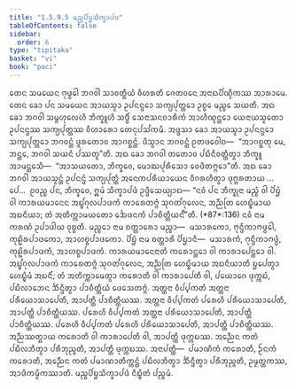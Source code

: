 ```yaml
---
title: "1.5.9.5 ᨾᨬ᩠ᨧᨸᩦᨮᩈᩥᨠ᩠ᨡᩣᨸᨴ"
tableOfContents: false
sidebar:
  order: 6
type: "tipitaka"
basket: "vi"
book: "paci"
---
```



<DynamicBreadcrumb />

<Division number="521" book="paci">

<Paragraph number="1532" book="paci">
ᨲᩮᨶ ᩈᨾᨿᩮᨶ ᨻᩩᨴ᩠ᨵᩮᩤ ᨽᨣᩅᩤ ᩈᩣᩅᨲ᩠ᨳᩥᨿᩴ ᩅᩥᩉᩁᨲᩥ ᨩᩮᨲᩅᨶᩮ ᩋᨶᩣᨳᨸᩥᨱ᩠ᨯᩥᨠᩔ ᩋᩣᩁᩣᨾᩮ. ᨲᩮᨶ ᨡᩮᩣ ᨸᨶ ᩈᨾᨿᩮᨶ ᩋᩣᨿᩈ᩠ᨾᩣ ᩏᨸᨶᨶ᩠ᨴᩮᩣ ᩈᨠ᩠ᨿᨸᩩᨲ᩠ᨲᩮᩣ ᩏᨧ᩠ᨧᩮ ᨾᨬ᩠ᨧᩮ ᩈᨿᨲᩥ. ᩋᨳ ᨡᩮᩣ ᨽᨣᩅᩤ ᩈᨾ᩠ᨻᩉᩩᩃᩮᩉᩥ ᨽᩥᨠ᩠ᨡᩪᩉᩥ ᩈᨴ᩠ᨵᩥᩴ ᩈᩮᨶᩣᩈᨶᨧᩣᩁᩥᨠᩴ ᩋᩣᩉᩥᨱ᩠ᨯᨶ᩠ᨲᩮᩣ ᨿᩮᨶᩣᨿᩈ᩠ᨾᨲᩮᩣ ᩏᨸᨶᨶ᩠ᨴᩔ ᩈᨠ᩠ᨿᨸᩩᨲ᩠ᨲᩔ ᩅᩥᩉᩣᩁᩮᩣ ᨲᩮᨶᩩᨸᩈᩘᨠᨾᩥ. ᩋᨴ᩠ᨴᩈᩣ ᨡᩮᩣ ᩋᩣᨿᩈ᩠ᨾᩣ ᩏᨸᨶᨶ᩠ᨴᩮᩣ ᩈᨠ᩠ᨿᨸᩩᨲ᩠ᨲᩮᩣ ᨽᨣᩅᨶ᩠ᨲᩴ ᨴᩪᩁᨲᩮᩣᩅ ᩋᩣᨣᨧ᩠ᨨᨶ᩠ᨲᩴ. ᨴᩥᩈ᩠ᩅᩣᨶ ᨽᨣᩅᨶ᩠ᨲᩴ ᩑᨲᨴᩅᩮᩤᨧ—  “ᩋᩣᨣᨧ᩠ᨨᨲᩩ ᨾᩮ, ᨽᨶ᩠ᨲᩮ, ᨽᨣᩅᩤ ᩈᨿᨶᩴ ᨸᩔᨲᩪ”ᨲᩥ. ᩋᨳ ᨡᩮᩣ ᨽᨣᩅᩤ ᨲᨲᩮᩣᩅ ᨸᨭᩥᨶᩥᩅᨲ᩠ᨲᩥᨲ᩠ᩅᩣ ᨽᩥᨠ᩠ᨡᩪ ᩋᩣᨾᨶ᩠ᨲᩮᩈᩥ—  “ᩋᩣᩈᨿᨲᩮᩣ, ᨽᩥᨠ᩠ᨡᩅᩮ, ᨾᩮᩣᨥᨸᩩᩁᩥᩈᩮᩣ ᩅᩮᨴᩥᨲᨻ᩠ᨻᩮᩣ”ᨲᩥ. ᩋᨳ ᨡᩮᩣ ᨽᨣᩅᩤ ᩋᩣᨿᩈ᩠ᨾᨶ᩠ᨲᩴ ᩏᨸᨶᨶ᩠ᨴᩴ ᩈᨠ᩠ᨿᨸᩩᨲ᩠ᨲᩴ ᩋᨶᩮᨠᨸᩁᩥᨿᩣᨿᩮᨶ ᩅᩥᨣᩁᩉᩥᨲ᩠ᩅᩣ ᨴᩩᨻ᩠ᨽᩁᨲᩣᨿ …ᨸᩮ…  ᩑᩅᨬ᩠ᨧ ᨸᨶ, ᨽᩥᨠ᩠ᨡᩅᩮ, ᩍᨾᩴ ᩈᩥᨠ᩠ᨡᩣᨸᨴᩴ ᩏᨴ᩠ᨴᩥᩈᩮᨿ᩠ᨿᩣᨳ—
</Paragraph>

</Division>
<Division number="522" book="paci">

<Paragraph number="1533" book="paci">
<Emphasis>“ᨶᩅᩴ ᨸᨶ ᨽᩥᨠ᩠ᨡᩩᨶᩣ ᨾᨬ᩠ᨧᩴ ᩅᩤ ᨸᩦᨮᩴ ᩅᩤ ᨠᩣᩁᨿᨾᩣᨶᩮᨶ ᩋᨭ᩠ᨮᩘᨣᩩᩃᨸᩣᨴᨠᩴ ᨠᩣᩁᩮᨲᨻ᩠ᨻᩴ ᩈᩩᨣᨲᩘᨣᩩᩃᩮᨶ, ᩋᨬ᩠ᨬᨲᩕ ᩉᩮᨭ᩠ᨮᩥᨾᩣᨿ ᩋᨭᨶᩥᨿᩣ; ᨲᩴ ᩋᨲᩥᨠ᩠ᨠᩣᨾᨿᨲᩮᩣ ᨨᩮᨴᨶᨠᩴ ᨸᩣᨧᩥᨲ᩠ᨲᩥᨿᨶ᩺”</Emphasis>ᨲᩥ. (*87*:<Emphasis>136</Emphasis>)
</Paragraph>

</Division>
<Division number="523" book="paci">

<Paragraph number="1534" book="paci">
<Emphasis>ᨶᩅᩴ</Emphasis> ᨶᩣᨾ ᨠᩁᨱᩴ ᩏᨸᩣᨴᩤᨿ ᩅᩩᨧ᩠ᨧᨲᩥ.
</Paragraph>

<Paragraph number="1535" book="paci">
<Emphasis>ᨾᨬ᩠ᨧᩮᩣ</Emphasis> ᨶᩣᨾ ᨧᨲ᩠ᨲᩣᩁᩮᩣ ᨾᨬ᩠ᨧᩣ—  ᨾᩈᩣᩁᨠᩮᩣ, ᨻᩩᨶ᩠ᨴᩥᨠᩣᨻᨴ᩠ᨵᩮᩤ, ᨠᩩᩊᩦᩁᨸᩣᨴᨠᩮᩣ, ᩋᩣᩉᨧ᩠ᨧᨸᩣᨴᨠᩮᩣ.
</Paragraph>

<Paragraph number="1536" book="paci">
<Emphasis>ᨸᩦᨮᩴ</Emphasis> ᨶᩣᨾ ᨧᨲ᩠ᨲᩣᩁᩥ ᨸᩦᨮᩣᨶᩥ—  ᨾᩈᩣᩁᨠᩴ, ᨻᩩᨶ᩠ᨴᩥᨠᩣᨻᨴ᩠ᨵᩴ, ᨠᩩᩊᩦᩁᨸᩣᨴᨠᩴ, ᩋᩣᩉᨧ᩠ᨧᨸᩣᨴᨠᩴ.
</Paragraph>

<Paragraph number="1537" book="paci">
<Emphasis>ᨠᩣᩁᨿᨾᩣᨶᩮᨶᩣ</Emphasis>ᨲᩥ ᨠᩁᩮᩣᨶ᩠ᨲᩮᩣ ᩅᩤ ᨠᩣᩁᩣᨸᩮᨶ᩠ᨲᩮᩣ ᩅᩤ.
</Paragraph>

<Paragraph number="1538" book="paci">
<Emphasis>ᩋᨭ᩠ᨮᩘᨣᩩᩃᨸᩣᨴᨠᩴ ᨠᩣᩁᩮᨲᨻ᩠ᨻᩴ ᩈᩩᨣᨲᩘᨣᩩᩃᩮᨶ, ᩋᨬ᩠ᨬᨲᩕ ᩉᩮᨭ᩠ᨮᩥᨾᩣᨿ ᩋᨭᨶᩥᨿᩣ</Emphasis>ᨲᩥ ᨮᨸᩮᨲ᩠ᩅᩣ ᩉᩮᨭ᩠ᨮᩥᨾᩴ ᩋᨭᨶᩥᩴ; ᨲᩴ ᩋᨲᩥᨠ᩠ᨠᩣᨾᩮᨲ᩠ᩅᩣ ᨠᩁᩮᩣᨲᩥ ᩅᩤ ᨠᩣᩁᩣᨸᩮᨲᩥ ᩅᩤ, ᨸᨿᩮᩣᨣᩮ ᨴᩩᨠ᩠ᨠᨭᩴ, ᨸᨭᩥᩃᩣᨽᩮᨶ ᨨᩥᨶ᩠ᨴᩥᨲ᩠ᩅᩣ ᨸᩣᨧᩥᨲ᩠ᨲᩥᨿᩴ ᨴᩮᩈᩮᨲᨻ᩠ᨻᩴ.
</Paragraph>

</Division>
<Division number="524" book="paci">

<Paragraph number="1539" book="paci">
ᩋᨲ᩠ᨲᨶᩣ ᩅᩥᨸ᩠ᨸᨠᨲᩴ ᩋᨲ᩠ᨲᨶᩣ ᨸᩁᩥᨿᩮᩣᩈᩣᨸᩮᨲᩥ, ᩋᩣᨸᨲ᩠ᨲᩥ ᨸᩣᨧᩥᨲ᩠ᨲᩥᨿᩔ. ᩋᨲ᩠ᨲᨶᩣ ᩅᩥᨸ᩠ᨸᨠᨲᩴ ᨸᩁᩮᩉᩥ ᨸᩁᩥᨿᩮᩣᩈᩣᨸᩮᨲᩥ, ᩋᩣᨸᨲ᩠ᨲᩥ ᨸᩣᨧᩥᨲ᩠ᨲᩥᨿᩔ. ᨸᩁᩮᩉᩥ ᩅᩥᨸ᩠ᨸᨠᨲᩴ ᩋᨲ᩠ᨲᨶᩣ ᨸᩁᩥᨿᩮᩣᩈᩣᨸᩮᨲᩥ, ᩋᩣᨸᨲ᩠ᨲᩥ ᨸᩣᨧᩥᨲ᩠ᨲᩥᨿᩔ. ᨸᩁᩮᩉᩥ ᩅᩥᨸ᩠ᨸᨠᨲᩴ ᨸᩁᩮᩉᩥ ᨸᩁᩥᨿᩮᩣᩈᩣᨸᩮᨲᩥ, ᩋᩣᨸᨲ᩠ᨲᩥ ᨸᩣᨧᩥᨲ᩠ᨲᩥᨿᩔ.
</Paragraph>

<Paragraph number="1540" book="paci">
ᩋᨬ᩠ᨬᩔᨲ᩠ᨳᩣᨿ ᨠᩁᩮᩣᨲᩥ ᩅᩤ ᨠᩣᩁᩣᨸᩮᨲᩥ ᩅᩤ, ᩋᩣᨸᨲ᩠ᨲᩥ ᨴᩩᨠ᩠ᨠᨭᩔ. ᩋᨬ᩠ᨬᩮᨶ ᨠᨲᩴ ᨸᨭᩥᩃᨽᩥᨲ᩠ᩅᩣ ᨸᩁᩥᨽᩩᨬ᩠ᨩᨲᩥ, ᩋᩣᨸᨲ᩠ᨲᩥ ᨴᩩᨠ᩠ᨠᨭᩔ.
</Paragraph>

</Division>
<Division number="525" book="paci">

<Paragraph number="1541" book="paci">
ᩋᨶᩣᨸᨲ᩠ᨲᩥ—  ᨸᨾᩣᨱᩥᨠᩴ ᨠᩁᩮᩣᨲᩥ, ᩐᨶᨠᩴ ᨠᩁᩮᩣᨲᩥ, ᩋᨬ᩠ᨬᩮᨶ ᨠᨲᩴ ᨸᨾᩣᨱᩣᨲᩥᨠ᩠ᨠᨶ᩠ᨲᩴ ᨸᨭᩥᩃᨽᩥᨲ᩠ᩅᩣ ᨨᩥᨶ᩠ᨴᩥᨲ᩠ᩅᩣ ᨸᩁᩥᨽᩩᨬ᩠ᨩᨲᩥ, ᩏᨾ᩠ᨾᨲ᩠ᨲᨠᩔ, ᩋᩣᨴᩥᨠᨾ᩠ᨾᩥᨠᩔᩣᨲᩥ.

</Paragraph>
</Division>

<Paragraph number="1542" type="center" book="paci">
ᨾᨬ᩠ᨧᨸᩦᨮᩈᩥᨠ᩠ᨡᩣᨸᨴᩴ ᨶᩥᨭ᩠ᨮᩥᨲᩴ ᨸᨬ᩠ᨧᨾᩴ.
</Paragraph>